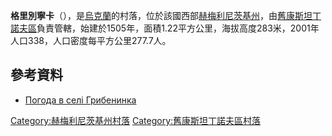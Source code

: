 {{coord|49|47|55|N|27|8|26|E|scale:100000|display=title}}

'''格里別寧卡'''（{{lang-uk|Грибенинка}}），是[[烏克蘭|烏克蘭]]的村落，位於該國西部[[赫梅利尼茨基州|赫梅利尼茨基州]]，由[[舊康斯坦丁諾夫區|舊康斯坦丁諾夫區]]負責管轄，始建於1505年，面積1.22平方公里，海拔高度283米，2001年人口338，人口密度每平方公里277.7人。

==參考資料==
* [http://weather.in.ua/ua/hmel'nickaja/5878 Погода в селі Грибенинка]{{Wayback|url=http://weather.in.ua/ua/hmel%27nickaja/5878 |date=20160305081243 }}

{{DEFAULTSORT:Грибенинка}}
[[Category:赫梅利尼茨基州村落|Category:赫梅利尼茨基州村落]]
[[Category:舊康斯坦丁諾夫區村落|Category:舊康斯坦丁諾夫區村落]]


{{Khmelnytskyi-geo-stub}}